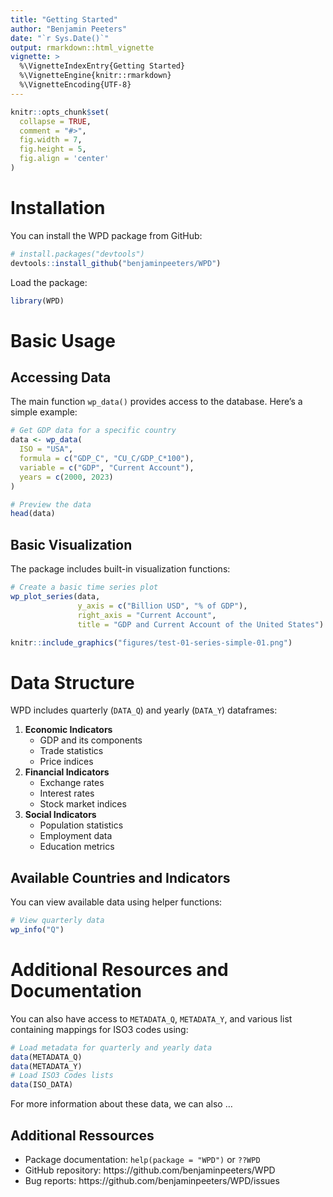 ```yaml
---
title: "Getting Started"
author: "Benjamin Peeters"
date: "`r Sys.Date()`"
output: rmarkdown::html_vignette
vignette: >
  %\VignetteIndexEntry{Getting Started}
  %\VignetteEngine{knitr::rmarkdown}
  %\VignetteEncoding{UTF-8}
---
```


```r
knitr::opts_chunk$set(
  collapse = TRUE,
  comment = "#>",
  fig.width = 7,
  fig.height = 5,
  fig.align = 'center'
)
```

# Installation

You can install the WPD package from GitHub:

```r
# install.packages("devtools")
devtools::install_github("benjaminpeeters/WPD")
```

Load the package:

```r
library(WPD)
```

# Basic Usage

## Accessing Data

The main function `wp_data()` provides access to the database. Here's a simple example:

```r
# Get GDP data for a specific country
data <- wp_data(
  ISO = "USA",
  formula = c("GDP_C", "CU_C/GDP_C*100"),
  variable = c("GDP", "Current Account"),
  years = c(2000, 2023)
)

# Preview the data
head(data)
```

## Basic Visualization

The package includes built-in visualization functions:

```r
# Create a basic time series plot
wp_plot_series(data, 
               y_axis = c("Billion USD", "% of GDP"),
               right_axis = "Current Account",
               title = "GDP and Current Account of the United States")
```

```r
knitr::include_graphics("figures/test-01-series-simple-01.png")
```



# Data Structure

WPD includes quarterly (`DATA_Q`) and yearly (`DATA_Y`) dataframes:



1. **Economic Indicators**
   - GDP and its components
   - Trade statistics
   - Price indices
   
2. **Financial Indicators**
   - Exchange rates
   - Interest rates
   - Stock market indices

3. **Social Indicators**
   - Population statistics
   - Employment data
   - Education metrics


## Available Countries and Indicators

You can view available data using helper functions:

```r
# View quarterly data
wp_info("Q")
```


# Additional Resources and Documentation

You can also have access to `METADATA_Q`, `METADATA_Y`, and various list containing mappings for ISO3 codes using:


```r
# Load metadata for quarterly and yearly data
data(METADATA_Q)
data(METADATA_Y)
# Load ISO3 Codes lists
data(ISO_DATA)
```

For more information about these data, we can also ...


## Additional Ressources

- Package documentation: `help(package = "WPD")` or `??WPD`
- GitHub repository: https://github.com/benjaminpeeters/WPD
- Bug reports: https://github.com/benjaminpeeters/WPD/issues






